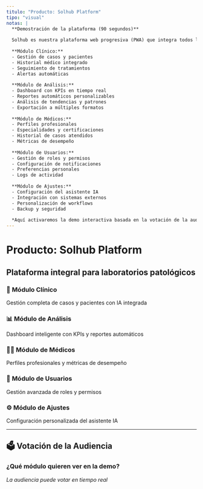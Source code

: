 ```yaml
---
titulo: "Producto: Solhub Platform"
tipo: "visual"
notas: |
  **Demostración de la plataforma (90 segundos)**
  
  Solhub es nuestra plataforma web progresiva (PWA) que integra todos los módulos:
  
  **Módulo Clínico:**
  - Gestión de casos y pacientes
  - Historial médico integrado
  - Seguimiento de tratamientos
  - Alertas automáticas
  
  **Módulo de Análisis:**
  - Dashboard con KPIs en tiempo real
  - Reportes automáticos personalizables
  - Análisis de tendencias y patrones
  - Exportación a múltiples formatos
  
  **Módulo de Médicos:**
  - Perfiles profesionales
  - Especialidades y certificaciones
  - Historial de casos atendidos
  - Métricas de desempeño
  
  **Módulo de Usuarios:**
  - Gestión de roles y permisos
  - Configuración de notificaciones
  - Preferencias personales
  - Logs de actividad
  
  **Módulo de Ajustes:**
  - Configuración del asistente IA
  - Integración con sistemas externos
  - Personalización de workflows
  - Backup y seguridad
  
  *Aquí activaremos la demo interactiva basada en la votación de la audiencia*
---
```


# Producto: Solhub Platform

## Plataforma integral para laboratorios patológicos

### 🏥 **Módulo Clínico**
Gestión completa de casos y pacientes con IA integrada

### 📊 **Módulo de Análisis** 
Dashboard inteligente con KPIs y reportes automáticos

### 👨‍⚕️ **Módulo de Médicos**
Perfiles profesionales y métricas de desempeño

### 👥 **Módulo de Usuarios**
Gestión avanzada de roles y permisos

### ⚙️ **Módulo de Ajustes**
Configuración personalizada del asistente IA

---

## 🗳️ **Votación de la Audiencia**
### ¿Qué módulo quieren ver en la demo?
*La audiencia puede votar en tiempo real*